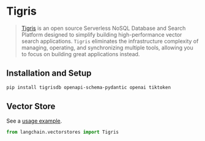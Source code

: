 # Tigris

> [Tigris](https://tigrisdata.com) is an open source Serverless NoSQL Database and Search Platform designed to simplify building high-performance vector search applications.
> `Tigris` eliminates the infrastructure complexity of managing, operating, and synchronizing multiple tools, allowing you to focus on building great applications instead.

## Installation and Setup


```bash
pip install tigrisdb openapi-schema-pydantic openai tiktoken
```

## Vector Store

See a [usage example](/docs/integrations/vectorstores/tigris).

```python
from langchain.vectorstores import Tigris
```
